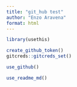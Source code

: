 ```yaml
---
title: "git_hub test"
author: "Enzo Aravena"
format: html
---
```


```r
library(usethis)
```


```r
create_github_token()
gitcreds::gitcreds_set()
```


```r
use_github()
```


```r
use_readme_md()
```

